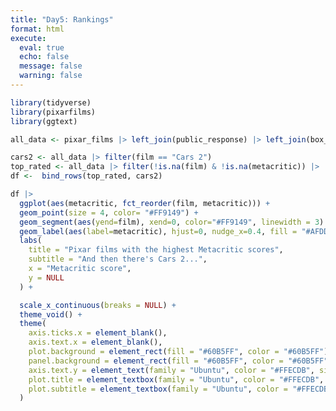 ```yaml
---
title: "Day5: Rankings"
format: html
execute:
  eval: true
  echo: false
  message: false
  warning: false
---
```


```r
library(tidyverse)
library(pixarfilms)
library(ggtext)
```

```r

all_data <- pixar_films |> left_join(public_response) |> left_join(box_office)

cars2 <- all_data |> filter(film == "Cars 2") 
top_rated <- all_data |> filter(!is.na(film) & !is.na(metacritic)) |>  arrange(desc(metacritic)) |> head(10)
df <-  bind_rows(top_rated, cars2)

```



```r
df |> 
  ggplot(aes(metacritic, fct_reorder(film, metacritic))) + 
  geom_point(size = 4, color= "#FF9149") +
  geom_segment(aes(yend=film), xend=0, color="#FF9149", linewidth = 3) +
  geom_label(aes(label=metacritic), hjust=0, nudge_x=0.4, fill = "#AFDDFF", color = "#FF9149") +
  labs(
    title = "Pixar films with the highest Metacritic scores",
    subtitle = "And then there's Cars 2...",
    x = "Metacritic score",
    y = NULL
  ) +

  scale_x_continuous(breaks = NULL) +
  theme_void() +
  theme(
    axis.ticks.x = element_blank(),
    axis.text.x = element_blank(),
    plot.background = element_rect(fill = "#60B5FF", color = "#60B5FF"),
    panel.background = element_rect(fill = "#60B5FF", color = "#60B5FF"),
    axis.text.y = element_text(family = "Ubuntu", color = "#FFECDB", size = 16),
    plot.title = element_textbox(family = "Ubuntu", color = "#FFECDB", size = 18, hjust = 0.5),
    plot.subtitle = element_textbox(family = "Ubuntu", color = "#FFECDB", size = 12, hjust = 0.5),
  )


```